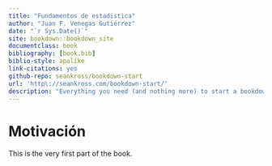```yaml
---
title: "Fundamentos de estadistica"
author: "Juan F. Venegas Gutiérrez"
date: "`r Sys.Date()`"
site: bookdown::bookdown_site
documentclass: book
bibliography: [book.bib]
biblio-style: apalike
link-citations: yes
github-repo: seankross/bookdown-start
url: 'http\://seankross.com/bookdown-start/'
description: "Everything you need (and nothing more) to start a bookdown book."
---
```


# Motivación {.unnumbered}

This is the very first part of the book.
